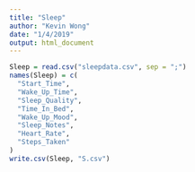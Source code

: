 ```yaml
---
title: "Sleep"
author: "Kevin Wong"
date: "1/4/2019"
output: html_document
---
```


```r
Sleep = read.csv("sleepdata.csv", sep = ";")
names(Sleep) = c(
  "Start_Time",
  "Wake_Up_Time",
  "Sleep_Quality",
  "Time_In_Bed",
  "Wake_Up_Mood",
  "Sleep_Notes",
  "Heart_Rate",
  "Steps_Taken"
)
write.csv(Sleep, "S.csv")
```

